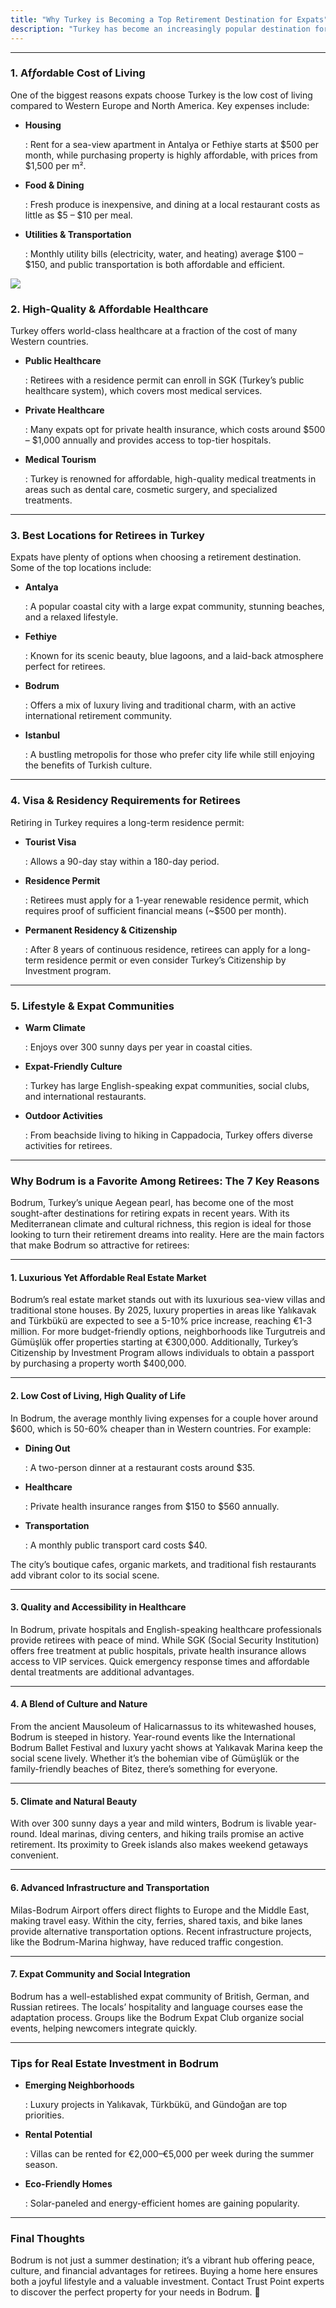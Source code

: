 ```yaml
---
title: "Why Turkey is Becoming a Top Retirement Destination for Expats"
description: "Turkey has become an increasingly popular destination for retirees seeking a relaxed lifestyle, affordable living costs, and excellent healthcare. With its Mediterranean climate, stunning landscapes, and rich cultural heritage, Turkey offers a high quality of life for expatriates looking to enjoy their golden years. Here’s why more expats are choosing Turkey for retirement and what you need to know about making the move."
---
```


***

### 1. **Af*f*ordable Cost of Living**

One of the biggest reasons expats choose Turkey is the low cost of living compared to Western Europe and North America. Key expenses include:

* **Housing**

  : Rent for a sea-view apartment in Antalya or Fethiye starts at $500 per month, while purchasing property is highly affordable, with prices from $1,500 per m².

* **Food & Dining**

  : Fresh produce is inexpensive, and dining at a local restaurant costs as little as $5 – $10 per meal.

* **Utilities & Transportation**

  : Monthly utility bills (electricity, water, and heating) average $100 – $150, and public transportation is both affordable and efficient.

![](/d214f538-97bd-436a-918e-fda601479e82.png)

### 2. **High-Quality & Affordable Healthcare**

Turkey offers world-class healthcare at a fraction of the cost of many Western countries.

* **Public Healthcare**

  : Retirees with a residence permit can enroll in SGK (Turkey’s public healthcare system), which covers most medical services.

* **Private Healthcare**

  : Many expats opt for private health insurance, which costs around $500 – $1,000 annually and provides access to top-tier hospitals.

* **Medical Tourism**

  : Turkey is renowned for affordable, high-quality medical treatments in areas such as dental care, cosmetic surgery, and specialized treatments.

***

### 3. **Best Locations for Retirees in Turkey**

Expats have plenty of options when choosing a retirement destination. Some of the top locations include:

* **Antalya**

  : A popular coastal city with a large expat community, stunning beaches, and a relaxed lifestyle.

* **Fethiye**

  : Known for its scenic beauty, blue lagoons, and a laid-back atmosphere perfect for retirees.

* **Bodrum**

  : Offers a mix of luxury living and traditional charm, with an active international retirement community.

* **Istanbul**

  : A bustling metropolis for those who prefer city life while still enjoying the benefits of Turkish culture.

***

### 4. **Visa & Residency Requirements for Retirees**

Retiring in Turkey requires a long-term residence permit:

* **Tourist Visa**

  : Allows a 90-day stay within a 180-day period.

* **Residence Permit**

  : Retirees must apply for a 1-year renewable residence permit, which requires proof of sufficient financial means (~$500 per month).

* **Permanent Residency & Citizenship**

  : After 8 years of continuous residence, retirees can apply for a long-term residence permit or even consider Turkey’s Citizenship by Investment program.

***

### 5. **Lifestyle & Expat Communities**

* **Warm Climate**

  : Enjoys over 300 sunny days per year in coastal cities.

* **Expat-Friendly Culture**

  : Turkey has large English-speaking expat communities, social clubs, and international restaurants.

* **Outdoor Activities**

  : From beachside living to hiking in Cappadocia, Turkey offers diverse activities for retirees.

***

### **Why Bodrum is a Favorite Among Retirees: The 7 Key Reasons**

Bodrum, Turkey’s unique Aegean pearl, has become one of the most sought-after destinations for retiring expats in recent years. With its Mediterranean climate and cultural richness, this region is ideal for those looking to turn their retirement dreams into reality. Here are the main factors that make Bodrum so attractive for retirees:

***

#### **1. Luxurious Yet Affordable Real Estate Market**

Bodrum’s real estate market stands out with its luxurious sea-view villas and traditional stone houses. By 2025, luxury properties in areas like Yalıkavak and Türkbükü are expected to see a 5-10% price increase, reaching €1-3 million. For more budget-friendly options, neighborhoods like Turgutreis and Gümüşlük offer properties starting at €300,000. Additionally, Turkey’s Citizenship by Investment Program allows individuals to obtain a passport by purchasing a property worth $400,000.

***

#### **2. Low Cost of Living, High Quality of Life**

In Bodrum, the average monthly living expenses for a couple hover around $600, which is 50-60% cheaper than in Western countries. For example:

* **Dining Out**

  : A two-person dinner at a restaurant costs around $35.

* **Healthcare**

  : Private health insurance ranges from $150 to $560 annually.

* **Transportation**

  : A monthly public transport card costs $40.

The city’s boutique cafes, organic markets, and traditional fish restaurants add vibrant color to its social scene.

***

#### **3. Quality and Accessibility in Healthcare**

In Bodrum, private hospitals and English-speaking healthcare professionals provide retirees with peace of mind. While SGK (Social Security Institution) offers free treatment at public hospitals, private health insurance allows access to VIP services. Quick emergency response times and affordable dental treatments are additional advantages.

***

#### **4. A Blend of Culture and Nature**

From the ancient Mausoleum of Halicarnassus to its whitewashed houses, Bodrum is steeped in history. Year-round events like the International Bodrum Ballet Festival and luxury yacht shows at Yalıkavak Marina keep the social scene lively. Whether it’s the bohemian vibe of Gümüşlük or the family-friendly beaches of Bitez, there’s something for everyone.

***

#### **5. Climate and Natural Beauty**

With over 300 sunny days a year and mild winters, Bodrum is livable year-round. Ideal marinas, diving centers, and hiking trails promise an active retirement. Its proximity to Greek islands also makes weekend getaways convenient.

***

#### **6. Advanced Infrastructure and Transportation**

Milas-Bodrum Airport offers direct flights to Europe and the Middle East, making travel easy. Within the city, ferries, shared taxis, and bike lanes provide alternative transportation options. Recent infrastructure projects, like the Bodrum-Marina highway, have reduced traffic congestion.

***

#### **7. Expat Community and Social Integration**

Bodrum has a well-established expat community of British, German, and Russian retirees. The locals’ hospitality and language courses ease the adaptation process. Groups like the Bodrum Expat Club organize social events, helping newcomers integrate quickly.

***

### **Tips for Real Estate Investment in Bodrum**

* **Emerging Neighborhoods**

  : Luxury projects in Yalıkavak, Türkbükü, and Gündoğan are top priorities.

* **Rental Potential**

  : Villas can be rented for €2,000–€5,000 per week during the summer season.

* **Eco-Friendly Homes**

  : Solar-paneled and energy-efficient homes are gaining popularity.

***

### **Final Thoughts**

Bodrum is not just a summer destination; it’s a vibrant hub offering peace, culture, and financial advantages for retirees. Buying a home here ensures both a joyful lifestyle and a valuable investment. Contact Trust Point experts to discover the perfect property for your needs in Bodrum. 🌅